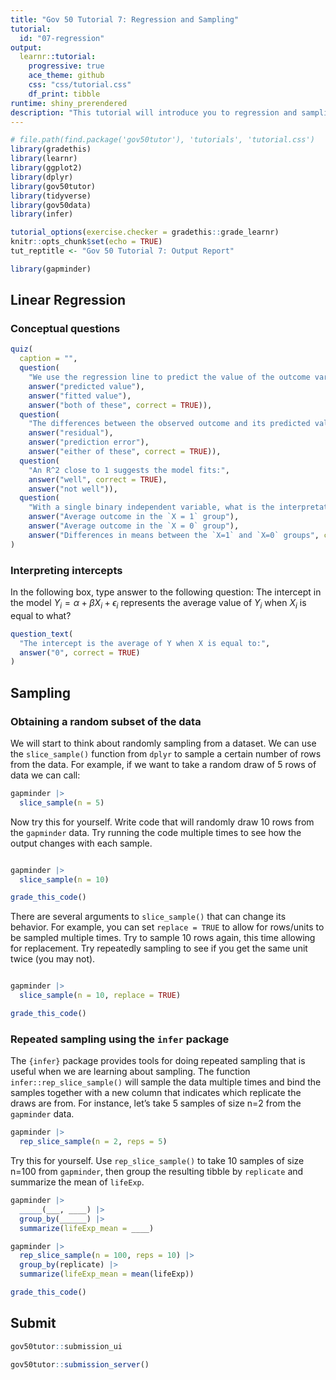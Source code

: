 ```yaml
---
title: "Gov 50 Tutorial 7: Regression and Sampling"
tutorial:
  id: "07-regression"
output:
  learnr::tutorial:
    progressive: true
    ace_theme: github
    css: "css/tutorial.css"
    df_print: tibble
runtime: shiny_prerendered
description: "This tutorial will introduce you to regression and sampling."
---
```


<!-- Add JavaScript code for making the exercise code larger -->
<script language="JavaScript" src="js/exercise-font-size.js"></script>
 

```r
# file.path(find.package('gov50tutor'), 'tutorials', 'tutorial.css')
library(gradethis)
library(learnr)
library(ggplot2)
library(dplyr)
library(gov50tutor)
library(tidyverse)
library(gov50data)
library(infer)

tutorial_options(exercise.checker = gradethis::grade_learnr)
knitr::opts_chunk$set(echo = TRUE)
tut_reptitle <- "Gov 50 Tutorial 7: Output Report"

library(gapminder)
```

## Linear Regression

### Conceptual questions

```r
quiz(
  caption = "",
  question(
    "We use the regression line to predict the value of the outcome variable y hat, otherwise known as:",
    answer("predicted value"),
    answer("fitted value"),
    answer("both of these", correct = TRUE)),
  question(
    "The differences between the observed outcome and its predicted value is called a:",
    answer("residual"),
    answer("prediction error"),
    answer("either of these", correct = TRUE)),
  question(
    "An R^2 close to 1 suggests the model fits:",
    answer("well", correct = TRUE),
    answer("not well")),
  question(
    "With a single binary independent variable, what is the interpretation of the slope coefficient in a linear regression model?",
    answer("Average outcome in the `X = 1` group"),
    answer("Average outcome in the `X = 0` group"),
    answer("Differences in means between the `X=1` and `X=0` groups", correct = TRUE))
)
```

### Interpreting intercepts

In the following box, type answer to the following question: The intercept in the model $Y_i = \alpha + \beta X_i + \epsilon_i$ represents the average value of $Y_i$ when $X_i$ is equal to what?

```r
question_text(
  "The intercept is the average of Y when X is equal to:",
  answer("0", correct = TRUE)
)
```

## Sampling 

### Obtaining a random subset of the data

We will start to think about randomly sampling from a dataset. We can use the `slice_sample()` function from `dplyr` to sample a certain number of rows from the data. For example, if we want to take a random draw of 5 rows of data we can call:

```r
gapminder |>
  slice_sample(n = 5)
```

Now try this for yourself. Write code that will randomly draw 10 rows from the `gapminder` data. Try running the code multiple times to see how the output changes with each sample. 

```r

```

```r
gapminder |>
  slice_sample(n = 10)
```


```r
grade_this_code()
```

There are several arguments to `slice_sample()` that can change its behavior. For example, you can set `replace = TRUE` to allow for rows/units to be sampled multiple times. Try to sample 10 rows again, this time allowing for replacement. Try repeatedly sampling to see if you get the same unit twice (you may not). 


```r

```

```r
gapminder |>
  slice_sample(n = 10, replace = TRUE)
```


```r
grade_this_code()
```

### Repeated sampling using the `infer` package

The `{infer}` package provides tools for doing repeated sampling that is useful when we are learning about sampling. The function `infer::rep_slice_sample()` will sample the data multiple times and bind the samples together with a new column that indicates which replicate the draws are from. For instance, let's take 5 samples of size n=2 from the `gapminder` data. 

```r
gapminder |>
  rep_slice_sample(n = 2, reps = 5)
```


Try this for yourself. Use `rep_slice_sample()` to take 10 samples of size n=100 from `gapminder`, then group the resulting tibble by `replicate` and summarize the mean of `lifeExp`. 


```r
gapminder |>
  _____(___, ____) |>
  group_by(______) |>
  summarize(lifeExp_mean = ____)
```

```r
gapminder |>
  rep_slice_sample(n = 100, reps = 10) |>
  group_by(replicate) |>
  summarize(lifeExp_mean = mean(lifeExp))
```


```r
grade_this_code()
```


## Submit

```r
gov50tutor::submission_ui
```

```r
gov50tutor::submission_server()
```
